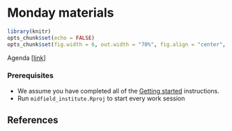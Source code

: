 # Monday materials {#day-1} 

<!-- This file is included in the book only if it is listed in the _bookdown.yml file. -->

```r
library(knitr)
opts_chunk$set(echo = FALSE)
opts_chunk$set(fig.width = 6, out.width = "70%", fig.align = "center", fig.asp = 0.618, comment = "#>")
```

Agenda [[link](#day1agenda)]

### Prerequisites {} 

- We assume you have completed all of the [Getting started](#getting-started) instructions. 
- Run `midfield_institute.Rproj` to start every work session 


## References {-}

<div id="refs"></div>
